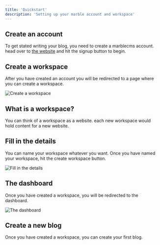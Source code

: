 ```yaml
---
title: 'Quickstart'
description: 'Setting up your marble account and workspace'
---
```


## Create an account

To get stated writing your blog, you need to create a marblecms account. head over to [the website](https://marblecms.com) and hit the signup button to begin.

## Create a workspace

After you have created an account you will be redirected to a page where you can create a workspace.

![Create a workspace](/images/create-workspace.png)

## What is a workspace?

You can think of a workspace as a website. each new workspace would hold content for a new website.

## Fill in the details

You can name your workspace whatever you want. Once you have named your workspace, hit the create workspace button.

![Fill in the details](/images/fill-in-details.png)

## The dashboard

Once you have created a workspace, you will be redirected to the dashboard.

![The dashboard](/images/dashboard.png)

## Create a new blog

Once you have created a workspace, you can create your first blog.
